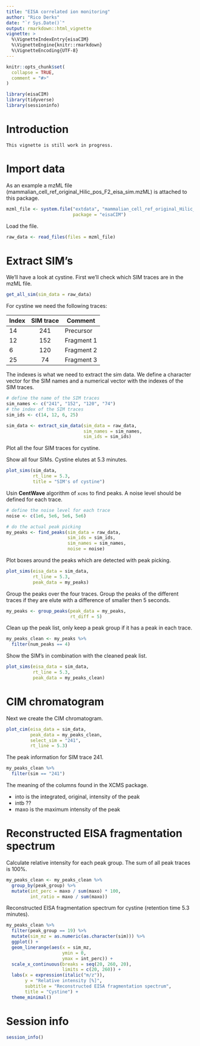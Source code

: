 ```yaml
---
title: "EISA correlated ion monitoring"
author: "Rico Derks"
date: "`r Sys.Date()`"
output: rmarkdown::html_vignette
vignette: >
  %\VignetteIndexEntry{eisaCIM}
  %\VignetteEngine{knitr::rmarkdown}
  %\VignetteEncoding{UTF-8}
---
```


```r
knitr::opts_chunk$set(
  collapse = TRUE,
  comment = "#>"
)
```

```r
library(eisaCIM)
library(tidyverse)
library(sessioninfo)
```

# Introduction

    This vignette is still work in progress.

# Import data

As an example a mzML file (mammalian_cell_ref_original_Hilic_pos_F2_eisa_sim.mzML) is attached to this package. 

```r
mzml_file <- system.file("extdata", "mammalian_cell_ref_original_Hilic_pos_F2_eisa_sim.mzML", 
                         package = "eisaCIM")
```

Load the file.

```r
raw_data <- read_files(files = mzml_file)
```

# Extract SIM's

We'll have a look at cystine. First we'll check which SIM traces are in the mzML file.

```r
get_all_sim(sim_data = raw_data)
```

For cystine we need the following traces:

Index|SIM trace |Comment |
|:----|:-------:|--------|
|14   |241      |Precursor |
|12   |152      |Fragment 1 |
|6    |120      |Fragment 2 |
|25   |74       |Fragment 3 |

The indexes is what we need to extract the sim data. We define a character vector 
for the SIM names and a numerical vector with the indexes of the SIM traces.

```r
# define the name of the SIM traces
sim_names <- c("241", "152", "120", "74")
# the index of the SIM traces
sim_ids <- c(14, 12, 6, 25)

sim_data <- extract_sim_data(sim_data = raw_data,
                             sim_names = sim_names,
                             sim_ids = sim_ids)
```

Plot all the four SIM traces for cystine.

Show all four SIMs. Cystine elutes at 5.3 minutes.

```r
plot_sims(sim_data,
          rt_line = 5.3,
          title = "SIM's of cystine")
```

Usin **CentWave** algorithm of `xcms` to find peaks. A noise level should be defined for each trace.

```r
# define the noise level for each trace
noise <- c(1e6, 5e6, 5e6, 5e6)

# do the actual peak picking
my_peaks <- find_peaks(sim_data = raw_data,
                       sim_ids = sim_ids,
                       sim_names = sim_names,
                       noise = noise)
```

Plot boxes around the peaks which are detected with peak picking.

```r
plot_sims(eisa_data = sim_data,
          rt_line = 5.3,
          peak_data = my_peaks)
```

Group the peaks over the four traces. Group the peaks of the different traces if they are elute with a difference of smaller then 5 seconds.

```r
my_peaks <- group_peaks(peak_data = my_peaks,
                        rt_diff = 5)
```

Clean up the peak list, only keep a peak group if it has a peak in each trace.

```r
my_peaks_clean <- my_peaks %>% 
  filter(num_peaks == 4)
```

Show the SIM's in combination with the cleaned peak list.

```r
plot_sims(eisa_data = sim_data,
          rt_line = 5.3,
          peak_data = my_peaks_clean)
```

# CIM chromatogram

Next we create the CIM chromatogram.

```r
plot_cim(eisa_data = sim_data,
         peak_data = my_peaks_clean,
         select_sim = "241",
         rt_line = 5.3)
```

The peak information for SIM trace 241.

```r
my_peaks_clean %>% 
  filter(sim == "241")
```

The meaning of the columns found in the XCMS package.

- into is the integrated, original, intensity of the peak
- intb ??
- maxo is the maximum intensity of the peak

# Reconstructed EISA fragmentation spectrum

Calculate relative intensity for each peak group. The sum of all peak traces is 100%.

```r
my_peaks_clean <- my_peaks_clean %>% 
  group_by(peak_group) %>% 
  mutate(int_perc = maxo / sum(maxo) * 100,
         int_ratio = maxo / sum(maxo))
```

Reconstructed EISA fragmentation spectrum for cystine (retention time 5.3 minutes).

```r
my_peaks_clean %>% 
  filter(peak_group == 19) %>% 
  mutate(sim_mz = as.numeric(as.character(sim))) %>% 
  ggplot() +
  geom_linerange(aes(x = sim_mz,
                     ymin = 0,
                     ymax = int_perc)) +
  scale_x_continuous(breaks = seq(20, 260, 20),
                     limits = c(20, 260)) +
  labs(x = expression(italic("m/z")),
       y = "Relative intensity [%]",
       subtitle = "Reconstructed EISA fragmentation spectrum",
       title = "Cystine") +
  theme_minimal()
```

# Session info

```r
session_info()
```

